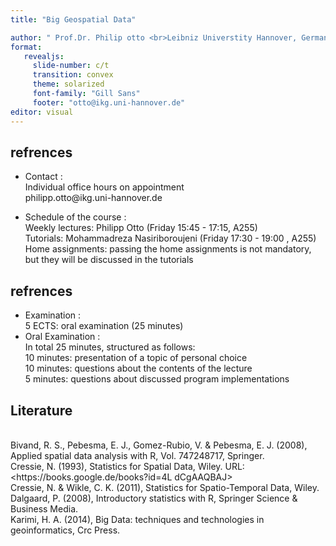 ```yaml
---
title: "Big Geospatial Data"

author: " Prof.Dr. Philip otto <br>Leibniz Universtity Hannover, Germany<br>April 21, 2023"
format: 
   revealjs:
     slide-number: c/t
     transition: convex
     theme: solarized
     font-family: "Gill Sans"
     footer: "otto@ikg.uni-hannover.de"
editor: visual
---
```


## refrences

-   Contact : <br>Individual office hours on appointment <br>philipp.otto\@ikg.uni-hannover.de<br>

-   Schedule of the course : <br>Weekly lectures: Philipp Otto (Friday 15:45 - 17:15, A255) <br>Tutorials: Mohammadreza Nasiriboroujeni (Friday 17:30 - 19:00 , A255) <br>Home assignments: passing the home assignments is not mandatory, but they will be discussed in the tutorials

## refrences

-   Examination : <br> 5 ECTS: oral examination (25 minutes)
-   Oral Examination : <br> In total 25 minutes, structured as follows: <br> 10 minutes: presentation of a topic of personal choice <br> 10 minutes: questions about the contents of the lecture <br> 5 minutes: questions about discussed program implementations

## Literature {.smaller}

<br>Bivand, R. S., Pebesma, E. J., Gomez-Rubio, V. & Pebesma, E. J. (2008), Applied spatial data analysis with R, Vol. 747248717, Springer. <br>Cressie, N. (1993), Statistics for Spatial Data, Wiley. URL: \<https://books.google.de/books?id=4L dCgAAQBAJ\> <br>Cressie, N. & Wikle, C. K. (2011), Statistics for Spatio-Temporal Data, Wiley. <br>Dalgaard, P. (2008), Introductory statistics with R, Springer Science & Business Media. <br>Karimi, H. A. (2014), Big Data: techniques and technologies in geoinformatics, Crc Press.


